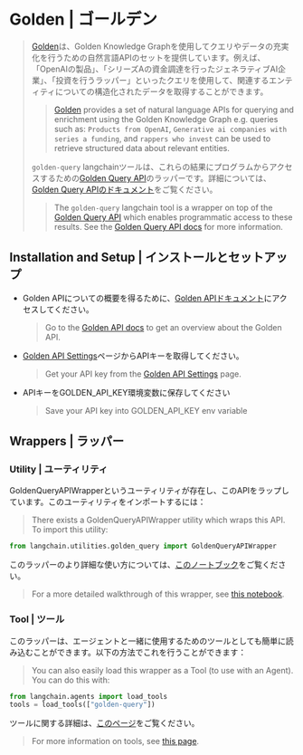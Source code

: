 # Golden | ゴールデン

> [Golden](https://golden.com)は、Golden Knowledge Graphを使用してクエリやデータの充実化を行うための自然言語APIのセットを提供しています。例えば、「OpenAIの製品」、「シリーズAの資金調達を行ったジェネラティブAI企業」、「投資を行うラッパー」といったクエリを使用して、関連するエンティティについての構造化されたデータを取得することができます。
>
> > [Golden](https://golden.com) provides a set of natural language APIs for querying and enrichment using the Golden Knowledge Graph e.g. queries such as: `Products from OpenAI`, `Generative ai companies with series a funding`, and `rappers who invest` can be used to retrieve structured data about relevant entities.
>
> `golden-query` langchainツールは、これらの結果にプログラムからアクセスするための[Golden Query API](https://docs.golden.com/reference/query-api)のラッパーです。詳細については、[Golden Query APIのドキュメント](https://docs.golden.com/reference/query-api)をご覧ください。
>
> > The `golden-query` langchain tool is a wrapper on top of the [Golden Query API](https://docs.golden.com/reference/query-api) which enables programmatic access to these results.
> > See the [Golden Query API docs](https://docs.golden.com/reference/query-api) for more information.

## Installation and Setup | インストールとセットアップ

* Golden APIについての概要を得るために、[Golden APIドキュメント](https://docs.golden.com/)にアクセスしてください。
  > Go to the [Golden API docs](https://docs.golden.com/) to get an overview about the Golden API.
* [Golden API Settings](https://golden.com/settings/api)ページからAPIキーを取得してください。
  > Get your API key from the [Golden API Settings](https://golden.com/settings/api) page.
* APIキーをGOLDEN\_API\_KEY環境変数に保存してください
  > Save your API key into GOLDEN\_API\_KEY env variable

## Wrappers | ラッパー

### Utility | ユーティリティ

GoldenQueryAPIWrapperというユーティリティが存在し、このAPIをラップしています。このユーティリティをインポートするには：

> There exists a GoldenQueryAPIWrapper utility which wraps this API. To import this utility:

```python
from langchain.utilities.golden_query import GoldenQueryAPIWrapper
```

このラッパーのより詳細な使い方については、[このノートブック](/docs/integrations/tools/golden_query)をご覧ください。

> For a more detailed walkthrough of this wrapper, see [this notebook](/docs/integrations/tools/golden_query).

### Tool | ツール

このラッパーは、エージェントと一緒に使用するためのツールとしても簡単に読み込むことができます。以下の方法でこれを行うことができます：

> You can also easily load this wrapper as a Tool (to use with an Agent).
> You can do this with:

```python
from langchain.agents import load_tools
tools = load_tools(["golden-query"])
```

ツールに関する詳細は、[このページ](/docs/modules/agents/tools/)をご覧ください。

> For more information on tools, see [this page](/docs/modules/agents/tools/).
